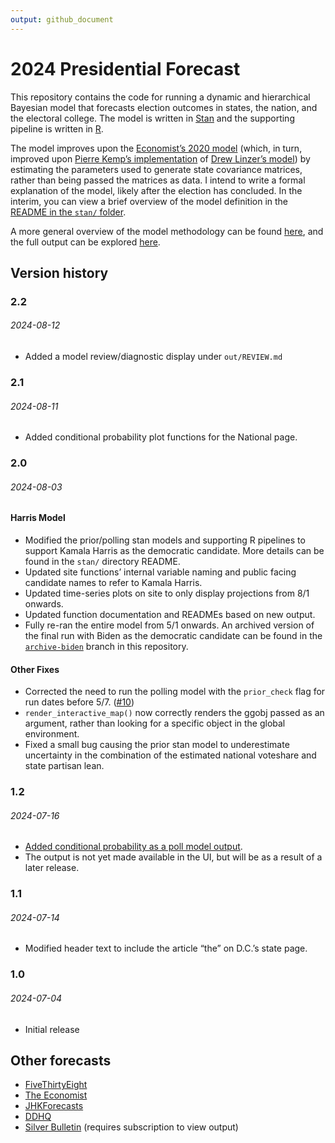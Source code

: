 ```yaml
---
output: github_document
---
```


# 2024 Presidential Forecast

This repository contains the code for running a dynamic and hierarchical Bayesian model that forecasts election outcomes in states, the nation, and the electoral college. The model is written in [Stan](https://mc-stan.org/) and the supporting pipeline is written in [R](https://www.r-project.org/). 

The model improves upon the [Economist's 2020 model](https://github.com/TheEconomist/us-potus-model) (which, in turn, improved upon [Pierre Kemp's implementation](https://www.slate.com/features/pkremp_forecast/report.html) of [Drew Linzer's model](https://votamatic.org/wp-content/uploads/2013/07/Linzer-JASA13.pdf)) by estimating the parameters used to generate state covariance matrices, rather than being passed the matrices as data. I intend to write a formal explanation of the model, likely after the election has concluded. In the interim, you can view a brief overview of the model definition in the [README in the `stan/` folder](https://github.com/markjrieke/2024-potus/tree/main/stan).

A more general overview of the model methodology can be found [here](https://www.thedatadiary.net/posts/2024-07-04-forecast-methodology/), and the full output can be explored [here](https://www.thedatadiary.net/2024-potus/national).

## Version history

### 2.2

###### 2024-08-12

* Added a model review/diagnostic display under `out/REVIEW.md`

### 2.1

###### 2024-08-11

* Added conditional probability plot functions for the National page.

### 2.0

###### 2024-08-03

#### Harris Model

* Modified the prior/polling stan models and supporting R pipelines to support Kamala Harris as the democratic candidate. More details can be found in the `stan/` directory README.
* Updated site functions' internal variable naming and public facing candidate names to refer to Kamala Harris.
* Updated time-series plots on site to only display projections from 8/1 onwards. 
* Updated function documentation and READMEs based on new output.
* Fully re-ran the entire model from 5/1 onwards. An archived version of the final run with Biden as the democratic candidate can be found in the [`archive-biden`](https://github.com/markjrieke/2024-potus/tree/archive-biden) branch in this repository.

#### Other Fixes

* Corrected the need to run the polling model with the `prior_check` flag for run dates before 5/7. ([#10](https://github.com/markjrieke/2024-potus/issues/10))
* `render_interactive_map()` now correctly renders the ggobj passed as an argument, rather than looking for a specific object in the global environment.
* Fixed a small bug causing the prior stan model to underestimate uncertainty in the combination of the estimated national voteshare and state partisan lean.

### 1.2

###### 2024-07-16

* [Added conditional probability as a poll model output](https://github.com/markjrieke/2024-potus/commit/6eee3a3a8d08b6df66f71c3961e049fd91494c79).
* The output is not yet made available in the UI, but will be as a result of a later release.

### 1.1

###### 2024-07-14

* Modified header text to include the article "the" on D.C.'s state page.

### 1.0

###### 2024-07-04

* Initial release

## Other forecasts

* [FiveThirtyEight](https://projects.fivethirtyeight.com/2024-election-forecast/)
* [The Economist](https://www.economist.com/interactive/us-2024-election/prediction-model/president/)
* [JHKForecasts](https://projects.jhkforecasts.com/2024/president/#standard)
* [DDHQ](https://elections2024.thehill.com/forecast/2024/president/)
* [Silver Bulletin](https://www.natesilver.net/p/nate-silver-2024-president-election-polls-model) (requires subscription to view output)




